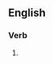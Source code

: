 ==English==

===Verb===
{{head|en|verb form}}

# {{present participle of|supplement|lang=en|nocat=1}}
